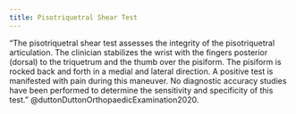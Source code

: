 ```yaml
---
title: Pisotriquetral Shear Test
---
```



"The pisotriquetral shear test assesses the integrity of the pisotriquetral articulation. The clinician stabilizes the wrist with the fingers posterior (dorsal) to the triquetrum and the thumb over the pisiform. The pisiform is rocked back and forth in a medial and lateral direction. A positive test is manifested with pain during this maneuver. No diagnostic accuracy studies have been performed to determine the sensitivity and specificity of this test." @duttonDuttonOrthopaedicExamination2020.

